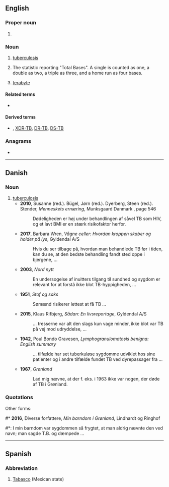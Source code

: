 {{also|tb|Tb|ТВ}}
==English==

===Proper noun===
{{en-proper-noun}}

# {{label|en|sports}} {{abbreviation of|lang=en|Tampa Bay}} {{gloss|a city in Florida}}

===Noun===
{{en-noun|~}}

# {{lb|en|pathology}} [[tuberculosis]]
# {{lb|en|baseball}} The statistic reporting "Total Bases". A single is counted as one, a double as two, a triple as three, and a home run as four bases.
# {{lb|en|electronics|computing}} [[terabyte]]

====Related terms====
* {{sense|pathology}} {{l|en|Mtb}}

====Derived terms====
* {{sense|pathology}} {{l|en|MDR-TB}}, [[XDR-TB]], [[DR-TB]], [[DS-TB]]

===Anagrams===
* {{anagrams|en|BT|Bt|bt}}

----

==Danish==

===Noun===
{{da-noun}}

# [[tuberculosis]]
#* '''2010''', Susanne (red.). Bügel, Jørn (red.). Dyerberg, Steen (red.). Stender, ''Menneskets ernæring'', Munksgaard Danmark {{ISBN|9788762808843}}, page 546
#*: Dødeligheden er høj under behandlingen af såvel TB som HIV, og et lavt BMI er  en stærk risikofaktor herfor.
#* '''2017''', Barbara Wren, ''Vågne celler: Hvordan kroppen skaber og holder på lys'', Gyldendal A/S {{ISBN|9788702228540}}
#*: Hvis du ser  tilbage på, hvordan man behandlede TB før i tiden, kan du se, at den bedste  behandling fandt sted oppe i bjergene, ...
#* '''2003''', ''Nord nytt''
#*: En undersogelse af inuitters tilgang til sundhed  og sygdom er relevant for at forstâ ikke blot TB-hyppigheden, ...
#* '''1951''', ''Stof og saks''
#*: Sømænd risikerer lettest at få TB ...
#* '''2015''', Klaus Rifbjerg, ''Sådan: En livsreportage'', Gyldendal A/S {{ISBN|9788702145663}}
#*: ...  tresserne var alt den slags kun vage minder, ikke blot var TB på vej mod  udryddelse, ...
#* '''1942''', Poul Bondo Gravesen, ''Lymphogranulomatosis benigna: English summary''
#*: ... tilfælde har set tuberkuløse sygdomme  udviklet hos sine patienter og i andre tilfælde fundet TB ved dyrepassager fra  ...
#* '''1967''', ''Grønland''
#*: Lad mig nævne, at der f. eks. i 1963 ikke var nogen, der  døde af TB i Grønland.

===Quotations===
Other forms:
#* '''2016''', Diverse forfattere, ''Min barndom i Grønland'', Lindhardt og Ringhof {{ISBN|9788711683637}}
#*: I min barndom var sygdommen  så frygtet, at man aldrig nævnte den ved navn; man sagde T.B. og dæmpede&nbsp;...

----

==Spanish==

===Abbreviation===
{{rfc-header|Abbreviation}}
{{head|es|abbreviation}}

# [[Tabasco]] (Mexican state)